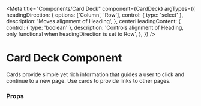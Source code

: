 

<Meta
  title="Components/Card Deck"
  component={CardDeck}
  argTypes={{
    headingDirection: {
      options: ['Column', 'Row'],
      control: { type: 'select' },
      description: 'Moves alignment of Heading',
    },
    centerHeadingContent: {
      control: { type: 'boolean' },
      description: 'Controls alignment of Heading, only functional when headingDirection is set to Row',
    },
  }}
/>

# Card Deck Component

Cards provide simple yet rich information that guides a user to click and continue to a new page. Use cards to provide
links to other pages.

<Canvas>
  <Story name="Card Deck" story={stories.componentCardDeck} />
</Canvas>

### Props

<ArgsTable story="Card Deck" />
